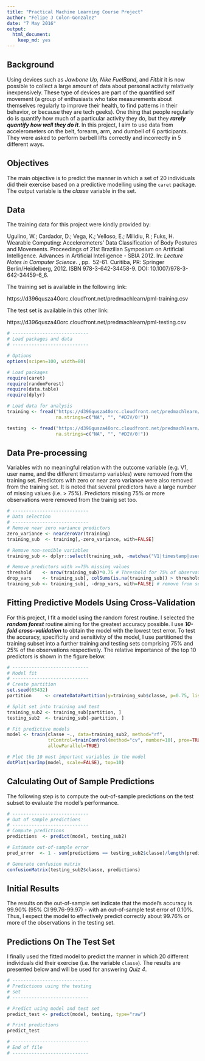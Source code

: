 ```yaml
---
title: "Practical Machine Learning Course Project"
author: "Felipe J Colon-Gonzalez"
date: "7 May 2016"
output: 
  html_document: 
    keep_md: yes
---
```


## Background

Using devices such as _Jawbone Up, Nike FuelBand_, and _Fitbit_ it is now possible to 
collect a large amount of data about personal activity relatively inexpensively. These 
type of devices are part of the quantified self movement (a group of enthusiasts who 
take measurements about themselves regularly to improve their health, to find patterns 
in their behavior, or because they are tech geeks). One thing that people regularly do 
is quantify how much of a particular activity they do, but they _**rarely quantify how 
well they do it**_. In this project, I aim to use data from accelerometers on the 
belt, forearm, arm, and dumbell of 6 participants. They were asked to perform barbell 
lifts correctly and incorrectly in 5 different ways. 

## Objectives
The main objective is to predict the manner in which a set of 20 individuals did their
exercise based on a predictive modelling using the `caret` package. The output variable 
is the _classe_ variable in the set. 

## Data
The training data for this project were kindly provided by: 

Ugulino, W.; Cardador, D.; Vega, K.; Velloso, E.; Milidiu, R.; Fuks, H. Wearable 
Computing: Accelerometers' Data Classification of Body Postures and Movements. 
Proceedings of 21st Brazilian Symposium on Artificial Intelligence. Advances in 
Artificial Intelligence - SBIA 2012. In: _Lecture Notes in Computer Science_. , pp. 
52-61. Curitiba, PR: Springer Berlin/Heidelberg, 2012. ISBN 978-3-642-34458-9. 
DOI: 10.1007/978-3-642-34459-6_6.

The training set is available in the following link:

https://d396qusza40orc.cloudfront.net/predmachlearn/pml-training.csv

The test set is available in this other link:

https://d396qusza40orc.cloudfront.net/predmachlearn/pml-testing.csv

```r
# ----------------------------
# Load packages and data
# ----------------------------

# Options
options(scipen=100, width=80)

# Load packages
require(caret)
require(randomForest)
require(data.table)
require(dplyr)

# Load data for analysis
training <- fread("https://d396qusza40orc.cloudfront.net/predmachlearn/pml-training.csv",
                  na.strings=c("NA", "", "#DIV/0!"))

testing  <- fread("https://d396qusza40orc.cloudfront.net/predmachlearn/pml-testing.csv",
                  na.strings=c("NA", "", "#DIV/0!"))
```

## Data Pre-processing

Variables with no meaningful relation with the outcome variable (e.g. V1, user name, and 
the different timestamp variables) were removed from the training set. Predictors with zero 
or near zero variance were also removed from the training set. It is noted that several
predictors have a large number of missing values (i.e. > 75%). Predictors missing 75% or 
more observations were removed from the trainig set too.

```r
# ----------------------------
# Data selection
# ----------------------------
# Remove near zero variance predictors
zero_variance <- nearZeroVar(training)
training_sub  <- training[,-zero_variance, with=FALSE]

# Remove non-senible variables
training_sub <- dplyr::select(training_sub, -matches("V1|timestamp|user_name"))

# Remove predictors with >=75% missing values
threshold    <- nrow(training_sub)*0.75 # Threshold for 75% of observations
drop_vars    <- training_sub[, colSums(is.na(training_sub)) > threshold] # identify vars
training_sub <- training_sub[, -drop_vars, with=FALSE] # remove from set
```

## Fitting Predictive Models Using Cross-Validation

For this project, I fit a model using the random forest routine. I selected the **_random 
forest_** routine aiming for the greatest accuracy possible. I use _**10-fold 
cross-validation**_ to obtain the model with the lowest test error. To test the accuracy, specificity and sensitivity of the model, I use partitioned the training subset into a
further training and testing sets comprising 75% and 25% of the observations respectively.
The relative importance of the top 10 predictors is shown in the figure below.

```r
# ----------------------------
# Model fit
# ----------------------------
# Create partition
set.seed(65432)
partition     <- createDataPartition(y=training_sub$classe, p=0.75, list=FALSE)

# Split set into training and test
training_sub2 <- training_sub[partition, ]
testing_sub2  <- training_sub[-partition, ]

# Fit predictive models
model <- train(classe ~., data=training_sub2, method="rf", 
               trControl=trainControl(method="cv", number=10), prox=TRUE, 
               allowParallel=TRUE)

# Plot the 10 most important variables in the model
dotPlot(varImp(model, scale=FALSE), top=10)

```

## Calculating Out of Sample Predictions
The following step is to compute the out-of-sample predictions on the test subset to 
evaluate the model's performance.  

```r
# ----------------------------
# Out of sample predictions
# ----------------------------
# Compute predictions
predictions  <- predict(model, testing_sub2)

# Estimate out-of-sample error
pred_error  <- 1 - sum(predictions == testing_sub2$classe)/length(predictions)

# Generate confusion matrix
confusionMatrix(testing_sub2$classe, predictions)
```

## Initial Results
The results on the out-of-sample set indicate that the model's accuracy is 99.90% 
(95% CI 99.76-99.97) - with an out-of-sample test error of 0.10%. Thus, I expect the
model to effectively predict correctly about 99.76%  or more of the observations in 
the testing set.

## Predictions On The Test Set
I finally used the fitted model to predict the manner in which 20 different individuals
did their exercise (i.e. the variable `classe`). The results are presented below and
will be used for answering _Quiz 4_.

```r
# ----------------------------
# Predictions using the testing
# set
# ----------------------------

# Predict using model and test set
predict_test <- predict(model, testing, type="raw")

# Print predictions
predict_test

# ----------------------------
# End of file
# ----------------------------
```


